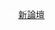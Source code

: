 <span style="height:{{{1|20px}}}; width:{{{1|20px}}};text-align:center; font-size:85%; color:#FFFFFF; display:inline-block; background:{{Party meta/color/新世紀論壇}}; border-radius:50%">新</span>&nbsp;[[新世紀論壇|新論壇]]<noinclude>
{{Documentation}}
[[Category:香港政党标示模板|{{PAGENAME}}]]
</noinclude>